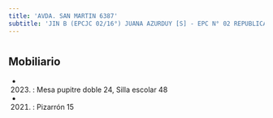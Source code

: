 ```yaml
---
title: 'AVDA. SAN MARTIN 6387'
subtitle: 'JIN B (EPCJC 02/16°) JUANA AZURDUY [S] - EPC N° 02 REPUBLICA DE PANAMA - CECIE N° 16'
---
```


#


## Mobiliario

*  (2023) : Mesa pupitre doble 24, Silla escolar 48 

*  (2021) : Pizarrón 15 



